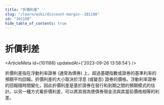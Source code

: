 ```yaml
---
title: "折價利差"
slug: "/learn/wiki/discount-margin--101188"
id: "101188"
hide_table_of_contents: true
---
```



# 折價利差

<ArticleMeta id={101188} updatedAt={'2023-09-26 13:58:54'} />
<div className='border-solid border-b border-t-0 my-4 border-[var(--ifm-color-gray-300)]' />

折價利差指在浮動利率證券 (通常為債券) 上，超過基礎指數或證券的基準利率的預期平均回報。折價利差的大小取決於浮息 (或變息) 證券的價格。浮動利率證券的回報隨時間變化，因此折價利差是基於證券在發行和到期之間的預期模式的估計。以另一種方式看折價利差，可以將其視為使債券現金流與其當前價格相等的利差。

